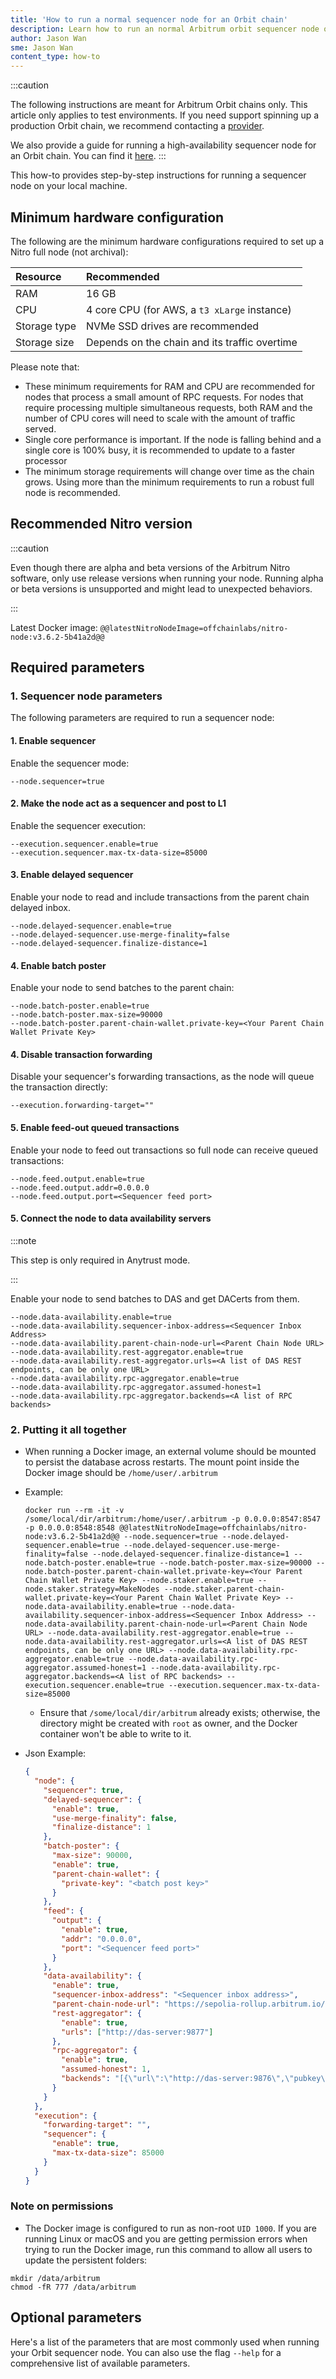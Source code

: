 ```yaml
---
title: 'How to run a normal sequencer node for an Orbit chain'
description: Learn how to run an normal Arbitrum orbit sequencer node on your local machine
author: Jason Wan
sme: Jason Wan
content_type: how-to
---
```


:::caution

The following instructions are meant for Arbitrum Orbit chains only. This article only applies to test environments. If you need support spinning up a production Orbit chain, we recommend contacting a [provider](/launch-arbitrum-chain/06-third-party-integrations/02-third-party-providers.md#rollup-as-a-service-raas-providers).

We also provide a guide for running a high-availability sequencer node for an Orbit chain. You can find it [here](./05-high-availability-sequencer-docs.mdx).
:::

This how-to provides step-by-step instructions for running a sequencer node on your local machine.

## Minimum hardware configuration

The following are the minimum hardware configurations required to set up a <a data-quicklook-from="arbitrum-nitro">Nitro</a> full node (not archival):

| Resource     | Recommended                                   |
| :----------- | :-------------------------------------------- |
| RAM          | 16 GB                                         |
| CPU          | 4 core CPU (for AWS, a `t3 xLarge` instance)  |
| Storage type | NVMe SSD drives are recommended               |
| Storage size | Depends on the chain and its traffic overtime |

Please note that:

- These minimum requirements for RAM and CPU are recommended for nodes that process a small amount of RPC requests. For nodes that require processing multiple simultaneous requests, both RAM and the number of CPU cores will need to scale with the amount of traffic served.
- Single core performance is important. If the node is falling behind and a single core is 100% busy, it is recommended to update to a faster processor
- The minimum storage requirements will change over time as the chain grows. Using more than the minimum requirements to run a robust full node is recommended.

## Recommended Nitro version

:::caution

Even though there are alpha and beta versions of the Arbitrum Nitro software, only use release versions when running your node. Running alpha or beta versions is unsupported and might lead to unexpected behaviors.

:::

Latest Docker image: <code>@@latestNitroNodeImage=offchainlabs/nitro-node:v3.6.2-5b41a2d@@</code>

## Required parameters

### 1. Sequencer node parameters

The following parameters are required to run a sequencer node:

#### 1. Enable sequencer

Enable the sequencer mode:

```shell
--node.sequencer=true
```

#### 2. Make the node act as a sequencer and post to L1

Enable the sequencer execution:

```shell
--execution.sequencer.enable=true
--execution.sequencer.max-tx-data-size=85000
```

#### 3. Enable delayed sequencer

Enable your node to read and include transactions from the parent chain delayed inbox.

```shell
--node.delayed-sequencer.enable=true
--node.delayed-sequencer.use-merge-finality=false
--node.delayed-sequencer.finalize-distance=1
```

#### 4. Enable batch poster

Enable your node to send batches to the parent chain:

```shell
--node.batch-poster.enable=true
--node.batch-poster.max-size=90000
--node.batch-poster.parent-chain-wallet.private-key=<Your Parent Chain Wallet Private Key>
```

#### 4. Disable transaction forwarding

Disable your sequencer's forwarding transactions, as the node will queue the transaction directly:

```shell
--execution.forwarding-target=""
```

#### 5. Enable feed-out queued transactions

Enable your node to feed out transactions so full node can receive queued transactions:

```shell
--node.feed.output.enable=true
--node.feed.output.addr=0.0.0.0
--node.feed.output.port=<Sequencer feed port>
```

#### 5. Connect the node to data availability servers

:::note

This step is only required in Anytrust mode.

:::

Enable your node to send batches to DAS and get DACerts from them.

```shell
--node.data-availability.enable=true
--node.data-availability.sequencer-inbox-address=<Sequencer Inbox Address>
--node.data-availability.parent-chain-node-url=<Parent Chain Node URL>
--node.data-availability.rest-aggregator.enable=true
--node.data-availability.rest-aggregator.urls=<A list of DAS REST endpoints, can be only one URL>
--node.data-availability.rpc-aggregator.enable=true
--node.data-availability.rpc-aggregator.assumed-honest=1
--node.data-availability.rpc-aggregator.backends=<A list of RPC backends>
```

### 2. Putting it all together

- When running a Docker image, an external volume should be mounted to persist the database across restarts. The mount point inside the Docker image should be `/home/user/.arbitrum`

- Example:

  ```shell wordWrap=true
  docker run --rm -it -v /some/local/dir/arbitrum:/home/user/.arbitrum -p 0.0.0.0:8547:8547 -p 0.0.0.0:8548:8548 @@latestNitroNodeImage=offchainlabs/nitro-node:v3.6.2-5b41a2d@@ --node.sequencer=true --node.delayed-sequencer.enable=true --node.delayed-sequencer.use-merge-finality=false --node.delayed-sequencer.finalize-distance=1 --node.batch-poster.enable=true --node.batch-poster.max-size=90000 --node.batch-poster.parent-chain-wallet.private-key=<Your Parent Chain Wallet Private Key> --node.staker.enable=true --node.staker.strategy=MakeNodes --node.staker.parent-chain-wallet.private-key=<Your Parent Chain Wallet Private Key> --node.data-availability.enable=true --node.data-availability.sequencer-inbox-address=<Sequencer Inbox Address> --node.data-availability.parent-chain-node-url=<Parent Chain Node URL> --node.data-availability.rest-aggregator.enable=true --node.data-availability.rest-aggregator.urls=<A list of DAS REST endpoints, can be only one URL> --node.data-availability.rpc-aggregator.enable=true --node.data-availability.rpc-aggregator.assumed-honest=1 --node.data-availability.rpc-aggregator.backends=<A list of RPC backends> --execution.sequencer.enable=true --execution.sequencer.max-tx-data-size=85000
  ```

  - Ensure that `/some/local/dir/arbitrum` already exists; otherwise, the directory might be created with `root` as owner, and the Docker container won't be able to write to it.

- Json Example:
  ```json
  {
    "node": {
      "sequencer": true,
      "delayed-sequencer": {
        "enable": true,
        "use-merge-finality": false,
        "finalize-distance": 1
      },
      "batch-poster": {
        "max-size": 90000,
        "enable": true,
        "parent-chain-wallet": {
          "private-key": "<batch post key>"
        }
      },
      "feed": {
        "output": {
          "enable": true,
          "addr": "0.0.0.0",
          "port": "<Sequencer feed port>"
        }
      },
      "data-availability": {
        "enable": true,
        "sequencer-inbox-address": "<Sequencer inbox address>",
        "parent-chain-node-url": "https://sepolia-rollup.arbitrum.io/rpc",
        "rest-aggregator": {
          "enable": true,
          "urls": ["http://das-server:9877"]
        },
        "rpc-aggregator": {
          "enable": true,
          "assumed-honest": 1,
          "backends": "[{\"url\":\"http://das-server:9876\",\"pubkey\":\"YAAAAAAAAAAAAAAAAAAAAAAAAAAAAAAAAAAAAAAAAAAAAAAAAAAAAAAAAAAAAAAAAAAAAAAAAAAAAAAAAAAAAAAAAAAAAAAAAAAAAAAAAAAAAAAAAAAAAAAAAAAAAAAAAAAAAAAAAAAAAAAAAAAAAAAAAAAAAAAAAAAAAAAAAAAAAAAAAAAAAAAAAAAAAAAAAAAAAAAAAAAAAAAAAAAAAAAAAAAAAAAAAAAAAAAAAAAAAAAAAAAAAAAAAAAAAAAAAAAAAAAAAAAAAAAAAAAAAAAAAAAAAAAAAAAAAAAAAAAAAAAAAAAAAAAAAAAAAAAAAAAAAAAAAAAAAAAAAAAAAAAAAAAAAAAAAAAAAAAAAAAAAAAAAAAAAAAAAAAAAAAAAA==\",\"signermask\":1}]"
        }
      }
    },
    "execution": {
      "forwarding-target": "",
      "sequencer": {
        "enable": true,
        "max-tx-data-size": 85000
      }
    }
  }
  ```

### Note on permissions

- The Docker image is configured to run as non-root `UID 1000`. If you are running Linux or macOS and you are getting permission errors when trying to run the Docker image, run this command to allow all users to update the persistent folders:

```shell
mkdir /data/arbitrum
chmod -fR 777 /data/arbitrum
```

## Optional parameters

Here's a list of the parameters that are most commonly used when running your Orbit sequencer node. You can also use the flag `--help` for a comprehensive list of available parameters.


<OptionalOrbitSequencerCompatibleCLIFlagsPartial />
